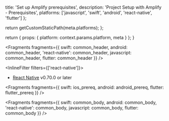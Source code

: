 
  title: 'Set up Amplify prerequisites',
  description: 'Project Setup with Amplify - Prerequisites',
  platforms: ['javascript', 'swift', 'android', 'react-native', 'flutter']
};

  return getCustomStaticPath(meta.platforms);
};

  return {
    props: {
      platform: context.params.platform,
      meta
    }
  };
}


<Fragments
  fragments={{
    swift: common_header,
    android: common_header,
    'react-native': common_header,
    javascript: common_header,
    flutter: common_header
  }}
/>


<InlineFilter filters={['react-native']}>

- [React Native](https://reactnative.dev/docs/next/environment-setup) v0.70.0 or later

</InlineFilter>

<Fragments
  fragments={{
    swift: ios_prereq,
    android: android_prereq,
    flutter: flutter_prereq
  }}
/>


<Fragments
  fragments={{
    swift: common_body,
    android: common_body,
    'react-native': common_body,
    javascript: common_body,
    flutter: common_body
  }}
/>
